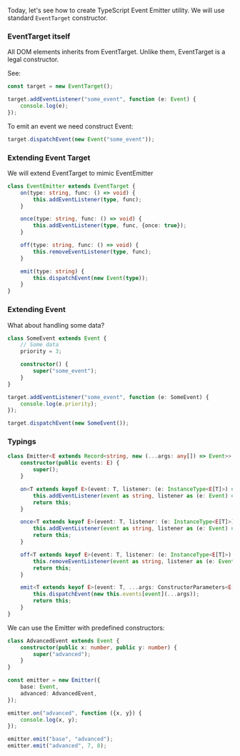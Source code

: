 
Today, let's see how to create TypeScript Event Emitter utility. We will use standard `EventTarget`
constructor.

### EventTarget itself

All DOM elements inherits from EventTarget. Unlike them, EventTarget is a legal constructor.

See:

```ts
const target = new EventTarget();

target.addEventListener("some_event", function (e: Event) {
    console.log(e);
});
```

To emit an event we need construct Event:

```ts
target.dispatchEvent(new Event("some_event"));
```

### Extending Event Target

We will extend EventTarget to mimic EventEmitter

```ts
class EventEmitter extends EventTarget {
    on(type: string, func: () => void) {
        this.addEventListener(type, func);
    }

    once(type: string, func: () => void) {
        this.addEventListener(type, func, {once: true});
    }

    off(type: string, func: () => void) {
        this.removeEventListener(type, func);
    }

    emit(type: string) {
        this.dispatchEvent(new Event(type));
    }
}
```

### Extending Event

What about handling some data?

```ts
class SomeEvent extends Event {
    // Some data
    priority = 3;

    constructor() {
        super("some_event");
    }
}

target.addEventListener("some_event", function (e: SomeEvent) {
    console.log(e.priority);
});

target.dispatchEvent(new SomeEvent());
```

### Typings

```ts
class Emitter<E extends Record<string, new (...args: any[]) => Event>> extends EventTarget {
    constructor(public events: E) {
        super();
    }

    on<T extends keyof E>(event: T, listener: (e: InstanceType<E[T]>) => void) {
        this.addEventListener(event as string, listener as (e: Event) => void);
        return this;
    }

    once<T extends keyof E>(event: T, listener: (e: InstanceType<E[T]>) => void) {
        this.addEventListener(event as string, listener as (e: Event) => void, {once: true});
        return this;
    }

    off<T extends keyof E>(event: T, listener: (e: InstanceType<E[T]>) => void) {
        this.removeEventListener(event as string, listener as (e: Event) => void);
        return this;
    }

    emit<T extends keyof E>(event: T, ...args: ConstructorParameters<E[T]>) {
        this.dispatchEvent(new this.events[event](...args));
        return this;
    }
}
```

We can use the Emitter with predefined constructors:

```ts
class AdvancedEvent extends Event {
    constructor(public x: number, public y: number) {
        super("advanced");
    }
}

const emitter = new Emitter({
    base: Event,
    advanced: AdvancedEvent,
});

emitter.on("advanced", function ({x, y}) {
    console.log(x, y);
});

emitter.emit("base", "advanced");
emitter.emit("advanced", 7, 8);
```
